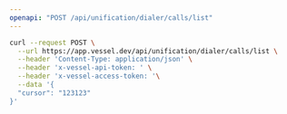 ```yaml
---
openapi: "POST /api/unification/dialer/calls/list"
---
```


<RequestExample>

```bash Request
curl --request POST \
  --url https://app.vessel.dev/api/unification/dialer/calls/list \
  --header 'Content-Type: application/json' \
  --header 'x-vessel-api-token: ' \
  --header 'x-vessel-access-token: '\
  --data '{
  "cursor": "123123"
}'
```

</RequestExample>
